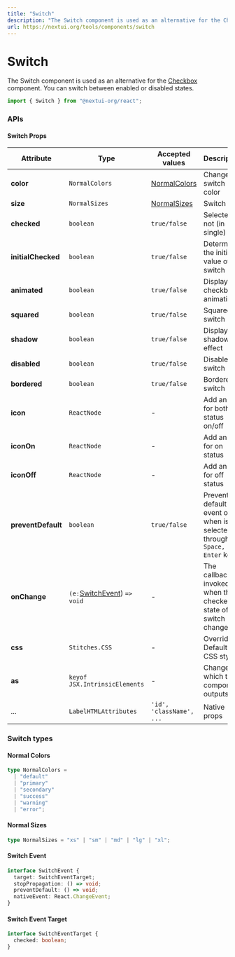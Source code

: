 ```yaml
---
title: "Switch"
description: "The Switch component is used as an alternative for the Checkbox component. You can switch between enabled or disabled states."
url: https://nextui.org/tools/components/switch
---
```


# Switch

The Switch component is used as an alternative for the [Checkbox](https://nextui.org/tools/components/checkbox)
component. You can switch between enabled or disabled states.

```jsx
import { Switch } from "@nextui-org/react";
```

<CarbonAd />

<Spacer y={2} />

<Playground
  title="Default"
  desc="You can change the state with `checked` prop"
  files={switchContent.default_switch}
/>

<Playground
  title="Initial cheked"
  desc="You can set the `Switch` to be checked by default using `initialChecked` prop"
  files={switchContent.initialCheck}
/>

<Playground
  title="Disabled"
  desc="Unusable and un-clickable `Switch`."
  files={switchContent.disabled}
/>

<Playground
  title="Sizes"
  desc="Change the size of the entire `Switch` including `padding` and `border` with the `size` property."
  files={switchContent.size}
/>

<Playground
  title="Colors"
  desc="You can change the color of the `Switch` with the property color."
  files={switchContent.color}
/>

<Playground
  title="Shadow"
  desc="You can add a shadow effect with the property `shadow`."
  files={switchContent.shadow}
/>

<Playground
  title="Squared"
  desc="You can change the full style to a squared `Switch` with the `squared` property."
  files={switchContent.squared}
/>

<Playground
  title="Bordered"
  desc="You can change the full style to a bordered `Switch` with the `bordered` property."
  files={switchContent.bordered}
/>

<Playground
  title="No Animated"
  desc="You can disable the animation of the entire `Switch` with the property `animated={false}`."
  files={switchContent.noAnimated}
/>

<Playground
  title="Icons"
  desc="NextUI doesn't use any library or icon font by default, with this we give the freedom to use the one you prefer. In the following example we use [Boxicons](https://boxicons.com/)"
  files={switchContent.icon}
/>

<Spacer y={3} />

### APIs

<Spacer y={2} />

#### Switch Props

| Attribute          | Type                                         | Accepted values                | Description                                                               | Default   |
| ------------------ | -------------------------------------------- | ------------------------------ | ------------------------------------------------------------------------- | --------- |
| **color**          | `NormalColors`                               | [NormalColors](#normal-colors) | Change switch color                                                       | `primary` |
| **size**           | `NormalSizes`                                | [NormalSizes](#normal-sizes)   | Switch size                                                               | `medium`  |
| **checked**        | `boolean`                                    | `true/false`                   | Selected or not (in single)                                               | `false`   |
| **initialChecked** | `boolean`                                    | `true/false`                   | Determine the initial value of the switch                                 | `false`   |
| **animated**       | `boolean`                                    | `true/false`                   | Display checkbox animations                                               | `true`    |
| **squared**        | `boolean`                                    | `true/false`                   | Squared switch                                                            | `false`   |
| **shadow**         | `boolean`                                    | `true/false`                   | Display shadow effect                                                     | `false`   |
| **disabled**       | `boolean`                                    | `true/false`                   | Disable switch                                                            | `false`   |
| **bordered**       | `boolean`                                    | `true/false`                   | Bordered switch                                                           | `false`   |
| **icon**           | `ReactNode`                                  | -                              | Add an icon for both status on/off                                        | -         |
| **iconOn**         | `ReactNode`                                  | -                              | Add an icon for on status                                                 | -         |
| **iconOff**        | `ReactNode`                                  | -                              | Add an icon for off status                                                | -         |
| **preventDefault** | `boolean`                                    | `true/false`                   | Prevent default event on when is selected through the `Space, Enter` keys | `true`    |
| **onChange**       | `(e:`[SwitchEvent](#switch-event)) `=> void` | -                              | The callback invoked when the checked state of the switch changes.        | -         |
| **css**            | `Stitches.CSS`                               | -                              | Override Default CSS style                                                | -         |
| **as**             | `keyof JSX.IntrinsicElements`                | -                              | Changes which tag component outputs                                       | `div`     |
| ...                | `LabelHTMLAttributes`                        | `'id', 'className', ...`       | Native props                                                              | -         |

<Spacer y={2} />

### Switch types

<Spacer y={1} />

#### Normal Colors

```ts
type NormalColors =
  | "default"
  | "primary"
  | "secondary"
  | "success"
  | "warning"
  | "error";
```

#### Normal Sizes

```ts
type NormalSizes = "xs" | "sm" | "md" | "lg" | "xl";
```

#### Switch Event

```ts
interface SwitchEvent {
  target: SwitchEventTarget;
  stopPropagation: () => void;
  preventDefault: () => void;
  nativeEvent: React.ChangeEvent;
}
```

#### Switch Event Target

```ts
interface SwitchEventTarget {
  checked: boolean;
}
```
